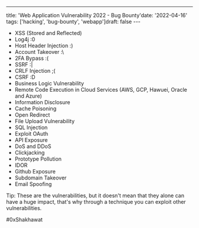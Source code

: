  --- 
 ​title​: ​'​Web Application Vulnerability 2022 - Bug Bounty​' 
 ​date​: ​'​2022-04-16​' 
 ​tags​: ​['hacking', 'bug-bounty', 'webapp'] 
 ​draft​: ​false 
 ​--- 
 
- XSS (Stored and Reflected)
- Log4j :0
- Host Header Injection :)
- Account Takeover :\
- 2FA Bypass :(
- SSRF :|
- CRLF Injection  ;(
- CSRF :D
- Business Logic Vulnerability 
- Remote Code Execution in Cloud Services (AWS, GCP, Hawuei, Oracle and Azure)
- Information Disclosure 
- Cache Poisoning
- Open Redirect
- File Upload Vulnerability
- SQL Injection
- Exploit OAuth
- API Exposure
- DoS and DDoS
- Clickjacking
- Prototype Pollution
- IDOR
- Github Exposure
- Subdomain Takeover
- Email Spoofing

Tip: These are the vulnerabilities, but it doesn't mean that they alone can have a huge impact, that's why through a technique you can exploit other vulnerabilities.

#0xShakhawat
